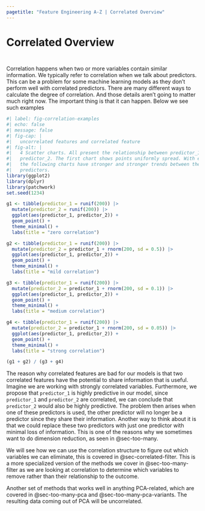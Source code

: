 ```yaml
---
pagetitle: "Feature Engineering A-Z | Correlated Overview"
---
```


# Correlated Overview {#sec-correlated}

::: {style="visibility: hidden; height: 0px;"}
## Correlated Overview
:::

Correlation happens when two or more variables contain similar information.
We typically refer to correlation when we talk about predictors.
This can be a problem for some machine learning models as they don't perform well with correlated predictors.
There are many different ways to calculate the degree of correlation.
And those details aren't going to matter much right now.
The important thing is that it can happen.
Below we see such examples

```r
#| label: fig-correlation-examples
#| echo: false
#| message: false
#| fig-cap: |
#|   uncorrelated features and correlated feature
#| fig-alt: |
#|   4 Scatter charts. All present the relationship between predictor_1 and 
#|   predictor_2. The first chart shows points uniformly spread. With each of
#|   the following charts have stronger and stronger trends between the two
#|   predictors.
library(ggplot2)
library(dplyr)
library(patchwork)
set.seed(1234)

g1 <- tibble(predictor_1 = runif(200)) |>
  mutate(predictor_2 = runif(200)) |>
  ggplot(aes(predictor_1, predictor_2)) +
  geom_point() +
  theme_minimal() +
  labs(title = "zero correlation")

g2 <- tibble(predictor_1 = runif(200)) |>
  mutate(predictor_2 = predictor_1 + rnorm(200, sd = 0.5)) |>
  ggplot(aes(predictor_1, predictor_2)) +
  geom_point() +
  theme_minimal() +
  labs(title = "mild correlation")

g3 <- tibble(predictor_1 = runif(200)) |>
  mutate(predictor_2 = predictor_1 + rnorm(200, sd = 0.1)) |>
  ggplot(aes(predictor_1, predictor_2)) +
  geom_point() +
  theme_minimal() +
  labs(title = "medium correlation")

g4 <- tibble(predictor_1 = runif(200)) |>
  mutate(predictor_2 = predictor_1 + rnorm(200, sd = 0.05)) |>
  ggplot(aes(predictor_1, predictor_2)) +
  geom_point() +
  theme_minimal() +
  labs(title = "strong correlation")

(g1 + g2) / (g3 + g4)
```

The reason why correlated features are bad for our models is that two correlated features have the potential to share information that is useful.
Imagine we are working with strongly correlated variables.
Furthermore, we propose that `predictor_1` is highly predictive in our model, since `predictor_1` and `predictor_2` are correlated, we can conclude that `predictor_2` would also be highly predictive.
The problem then arises when one of these predictors is used, the other predictor will no longer be a predictor since they share their information.
Another way to think about it is that we could replace these two predictors with just one predictor with minimal loss of information.
This is one of the reasons why we sometimes want to do dimension reduction, as seen in @sec-too-many.

We will see how we can use the correlation structure to figure out which variables we can eliminate, this is covered in @sec-correlated-filter.
This is a more specialized version of the methods we cover in @sec-too-many-filter as we are looking at correlation to determine which variables to remove rather than their relationship to the outcome.

Another set of methods that works well in anything PCA-related, which are covered in @sec-too-many-pca and @sec-too-many-pca-variants.
The resulting data coming out of PCA will be uncorrelated.